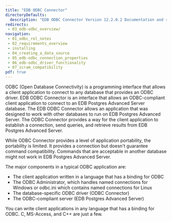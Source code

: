 ```yaml
---
title: "EDB ODBC Connector"
directoryDefaults:
  description: "EDB ODBC Connector Version 12.2.0.2 Documentation and release notes."
redirects:
 - 03_edb-odbc_overview/
navigation:
 - 01_odbc_rel_notes
 - 02_requirements_overview
 - installing
 - 04_creating_a_data_source
 - 05_edb-odbc_connection_properties
 - 06_edb-odbc_driver_functionality
 - 07_scram_compatibility
pdf: true
---
```


ODBC (Open Database Connectivity) is a programming interface that allows a client application to connect to any database that provides an ODBC driver. EDB ODBC Connector is an interface that allows an ODBC-compliant client application to connect to an EDB Postgres Advanced Server database. The EDB ODBC Connector allows an application that was designed to work with other databases to run on EDB Postgres Advanced Server. The ODBC Connector provides a way for the client application to establish a connection, send queries, and retrieve results from EDB Postgres Advanced Server.

While ODBC Connector provides a level of application portability, the portability is limited. It provides a connection but doesn't guarantee command compatibility. Commands that are acceptable in another database might not work in EDB Postgres Advanced Server.

The major components in a typical ODBC application are:

-   The client application written in a language that has a binding for ODBC
-   The ODBC Administrator, which handles named connections for Windows or odbc.ini which contains named connections for Linux
-   The database-specific ODBC driver (ODBC Connector)
-   The ODBC-compliant server (EDB Postgres Advanced Server)

You can write client applications in any language that has a binding for ODBC. C, MS-Access, and C++ are just a few.

